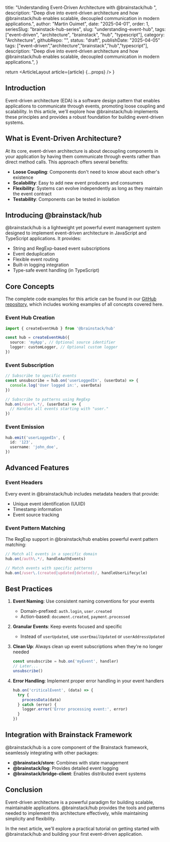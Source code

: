 
  title: "Understanding Event-Driven Architecture with @brainstack/hub ",
  description: "Deep dive into event-driven architecture and how @brainstack/hub enables scalable, decoupled communication in modern applications.",
  author: "Martin Ouimet",
  date: "2025-04-01",
  order: 1,
  seriesSlug: "brainstack-hub-series",
  slug: "understanding-event-hub",
  tags: ["event-driven", "architecture", "brainstack", "hub", "typescript"],
  category: "Architecture",
  githubRepo: "",
  status: "draft",
  publishDate: "2025-04-05"
  tags: ["event-driven","architecture","brainstack","hub","typescript"],
  description: "Deep dive into event-driven architecture and how @brainstack/hub enables scalable, decoupled communication in modern applications.",
}



  return <ArticleLayout article={article} {...props} />
}

## Introduction

Event-driven architecture (EDA) is a software design pattern that enables applications to communicate through events, promoting loose coupling and scalability. In this article, we'll explore how @brainstack/hub implements these principles and provides a robust foundation for building event-driven systems.

## What is Event-Driven Architecture?

At its core, event-driven architecture is about decoupling components in your application by having them communicate through events rather than direct method calls. This approach offers several benefits:

- **Loose Coupling**: Components don't need to know about each other's existence
- **Scalability**: Easy to add new event producers and consumers
- **Flexibility**: Systems can evolve independently as long as they maintain the event contract
- **Testability**: Components can be tested in isolation

## Introducing @brainstack/hub

@brainstack/hub is a lightweight yet powerful event management system designed to implement event-driven architecture in JavaScript and TypeScript applications. It provides:

- String and RegExp-based event subscriptions
- Event deduplication
- Flexible event routing
- Built-in logging integration
- Type-safe event handling (in TypeScript)

## Core Concepts

The complete code examples for this article can be found in our [GitHub repository](https://github.com/Infinisoft-inc/public/tree/main/Packages/%40brainstack/hub/series/01-understanding#understanding-event-driven-architecture-with-brainstackhub), which includes working examples of all concepts covered here.

### Event Hub Creation

```typescript
import { createEventHub } from '@brainstack/hub'

const hub = createEventHub({
  source: 'myApp', // Optional source identifier
  logger: customLogger, // Optional custom logger
})
```

### Event Subscription

```typescript
// Subscribe to specific events
const unsubscribe = hub.on('userLoggedIn', (userData) => {
  console.log('User logged in:', userData)
})

// Subscribe to patterns using RegExp
hub.on(/user\.*/, (userData) => {
  // Handles all events starting with "user."
})
```

### Event Emission

```typescript
hub.emit('userLoggedIn', {
  id: '123',
  username: 'john_doe',
})
```

## Advanced Features

### Event Headers

Every event in @brainstack/hub includes metadata headers that provide:

- Unique event identification (UUID)
- Timestamp information
- Event source tracking

### Event Pattern Matching

The RegExp support in @brainstack/hub enables powerful event pattern matching:

```typescript
// Match all events in a specific domain
hub.on(/auth\.*/, handleAuthEvents)

// Match events with specific patterns
hub.on(/user\.(created|updated|deleted)/, handleUserLifecycle)
```

## Best Practices

1. **Event Naming**: Use consistent naming conventions for your events

   - Domain-prefixed: `auth.login`, `user.created`
   - Action-based: `document.created`, `payment.processed`

2. **Granular Events**: Keep events focused and specific

   - Instead of `userUpdated`, use `userEmailUpdated` or `userAddressUpdated`

3. **Clean Up**: Always clean up event subscriptions when they're no longer needed

   ```typescript
   const unsubscribe = hub.on('myEvent', handler)
   // Later...
   unsubscribe()
   ```

4. **Error Handling**: Implement proper error handling in your event handlers
   ```typescript
   hub.on('criticalEvent', (data) => {
     try {
       processData(data)
     } catch (error) {
       logger.error('Error processing event:', error)
     }
   })
   ```

## Integration with Brainstack Framework

@brainstack/hub is a core component of the Brainstack framework, seamlessly integrating with other packages:

- **@brainstack/store**: Combines with state management
- **@brainstack/log**: Provides detailed event logging
- **@brainstack/bridge-client**: Enables distributed event systems

## Conclusion

Event-driven architecture is a powerful paradigm for building scalable, maintainable applications. @brainstack/hub provides the tools and patterns needed to implement this architecture effectively, while maintaining simplicity and flexibility.

In the next article, we'll explore a practical tutorial on getting started with @brainstack/hub and building your first event-driven application.
